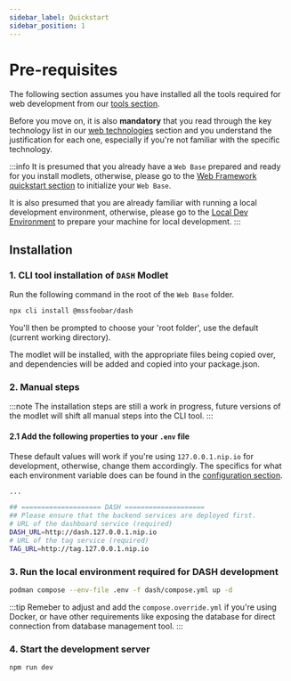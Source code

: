 ```yaml
---
sidebar_label: Quickstart
sidebar_position: 1
---
```



# Pre-requisites

The following section assumes you have installed all the tools required for web development from our
[tools section](../../get-started/tools.mdx).

Before you move on, it is also **mandatory** that you read through the key technology list in our
[web technologies](/overview/technologies/web.md) section and you understand the justification for each one,
especially if you're not familiar with the specific technology.

:::info
It is presumed that you already have a `Web Base` prepared and ready for you install modlets, otherwise, please go to the
[Web Framework quickstart section](../../web-base/quickstart/quickstart.mdx) to initialize your
`Web Base`.

It is also presumed that you are already familiar with running a local development environment, otherwise, please go to
the [Local Dev Environment](../../get-started/local-development.mdx) to prepare your machine for local
development.
:::

## Installation

### 1. CLI tool installation of `DASH` Modlet

Run the following command in the root of the `Web Base` folder.

```bash title="web-base"
npx cli install @mssfoobar/dash
```

You'll then be prompted to choose your 'root folder', use the default (current working directory).

The modlet will be installed, with the appropriate files being copied over, and dependencies will be added and copied
into your package.json.

### 2. Manual steps

:::note
The installation steps are still a work in progress, future versions of the modlet will shift all manual steps into the
CLI tool.
:::

#### 2.1 Add the following properties to your `.env` file

These default values will work if you're using `127.0.0.1.nip.io` for development, otherwise, change them accordingly.
The specifics for what each environment variable does can be found in the
[configuration section](../configuration/configuration.mdx#modlet-environment-variables).

```bash title=".env" {6,8}
...

## ==================== DASH ====================
## Please ensure that the backend services are deployed first.
# URL of the dashboard service (required)
DASH_URL=http://dash.127.0.0.1.nip.io
# URL of the tag service (required)
TAG_URL=http://tag.127.0.0.1.nip.io
```

### 3. Run the local environment required for DASH development

```bash title="dev-containers"
podman compose --env-file .env -f dash/compose.yml up -d
```

:::tip
Remeber to adjust and add the `compose.override.yml` if you're using Docker, or have other requirements like exposing
the database for direct connection from database management tool.
:::

### 4. Start the development server

```bash
npm run dev
```
